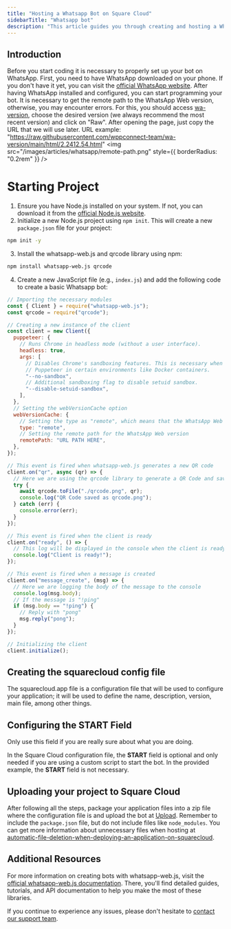 ```yaml
---
title: "Hosting a Whatsapp Bot on Square Cloud"
sidebarTitle: "Whatsapp bot"
description: "This article guides you through creating and hosting a Whatsapp bot on Square Cloud."
---
```


## Introduction

Before you start coding it is necessary to properly set up your bot on WhatsApp. First, you need to have WhatsApp downloaded on your phone. If you don't have it yet, you can visit the [official WhatsApp website](https://www.whatsapp.com/coronavirus/get-started?lang=en). After having WhatsApp installed and configured, you can start programming your bot.
<AccordionGroup>
  <Accordion title="Remote path to the WhatsApp Web version" icon="file" iconType="solid">
    It is necessary to get the remote path to the WhatsApp Web version, otherwise, you may encounter errors.
    For this, you should access [wa-version](https://github.com/wppconnect-team/wa-version/tree/main/html), choose the desired version (we always recommend the most recent version) and click on "Raw". After opening the page, just copy the URL that we will use later. URL example:
    "https://raw.githubusercontent.com/wppconnect-team/wa-version/main/html/2.2412.54.html"
    <Frame>
      <img src="/images/articles/whatsapp/remote-path.png" style={{ borderRadius: "0.2rem" }} />
    </Frame>
  </Accordion>
</AccordionGroup>


# Starting Project
1. Ensure you have Node.js installed on your system. If not, you can download it from the [official Node.js website](https://nodejs.org/).
2. Initialize a new Node.js project using `npm init`. This will create a new `package.json` file for your project:

```bash
npm init -y
```

3. Install the whatsapp-web.js and qrcode library using npm:

```bash
npm install whatsapp-web.js qrcode
```

4. Create a new JavaScript file (e.g., `index.js`) and add the following code to create a basic Whatsapp bot:

```javascript index.js
// Importing the necessary modules
const { Client } = require("whatsapp-web.js");
const qrcode = require("qrcode");

// Creating a new instance of the client
const client = new Client({
  puppeteer: {
    // Runs Chrome in headless mode (without a user interface).
    headless: true,
    args: [
      // Disables Chrome's sandboxing features. This is necessary when running
      // Puppeteer in certain environments like Docker containers.
      "--no-sandbox",
      // Additional sandboxing flag to disable setuid sandbox.
      "--disable-setuid-sandbox",
    ],
  },
  // Setting the webVersionCache option
  webVersionCache: {
    // Setting the type as "remote", which means that the WhatsApp Web version will be fetched from a remote URL
    type: "remote",
    // Setting the remote path for the WhatsApp Web version
    remotePath: "URL PATH HERE",
  },
});

// This event is fired when whatsapp-web.js generates a new QR code
client.on("qr", async (qr) => {
  // Here we are using the qrcode library to generate a QR Code and save it as a file
  try {
    await qrcode.toFile("./qrcode.png", qr);
    console.log("QR Code saved as qrcode.png");
  } catch (err) {
    console.error(err);
  }
});

// This event is fired when the client is ready
client.on("ready", () => {
  // This log will be displayed in the console when the client is ready, i.e., after the QR Code has been successfully scanned and the WhatsApp Web session has been started
  console.log("Client is ready!");
});

// This event is fired when a message is created
client.on("message_create", (msg) => {
  // Here we are logging the body of the message to the console
  console.log(msg.body);
  // If the message is "!ping"
  if (msg.body == "!ping") {
    // Reply with "pong"
    msg.reply("pong");
  }
});

// Initializing the client
client.initialize();
```

## Creating the squarecloud config file

<Card title="Learn about: how to make the configuration file for Square Cloud." icon="link" href="https://docs.squarecloud.app/articles/how-to-create-your-squarecloud-configuration-file">
The squarecloud.app file is a configuration file that will be used to configure your application; it will be used to define the name, description, version, main file, among other things.
</Card>

## Configuring the START Field
<Warning>Only use this field if you are really sure about what you are doing.</Warning>

In the Square Cloud configuration file, the **START** field is optional and only needed if you are using a custom script to start the bot. In the provided example, the **START** field is not necessary.

## Uploading your project to Square Cloud

After following all the steps, package your application files into a zip file where the configuration file is and upload the bot at [Upload](https://squarecloud.app/dashboard/upload). Remember to include the `package.json` file, but do not include files like `node_modules`. You can get more information about unnecessary files when hosting at [automatic-file-deletion-when-deploying-an-application-on-squarecloud](https://docs.squarecloud.app/faqs/automatic-file-deletion-when-deploying-an-application-on-squarecloud).

## Additional Resources

For more information on creating bots with whatsapp-web.js, visit the [official whatsapp-web.js documentation](https://wwebjs.dev/). There, you'll find detailed guides, tutorials, and API documentation to help you make the most of these libraries.

If you continue to experience any issues, please don't hesitate to [contact our support team](/company/support).